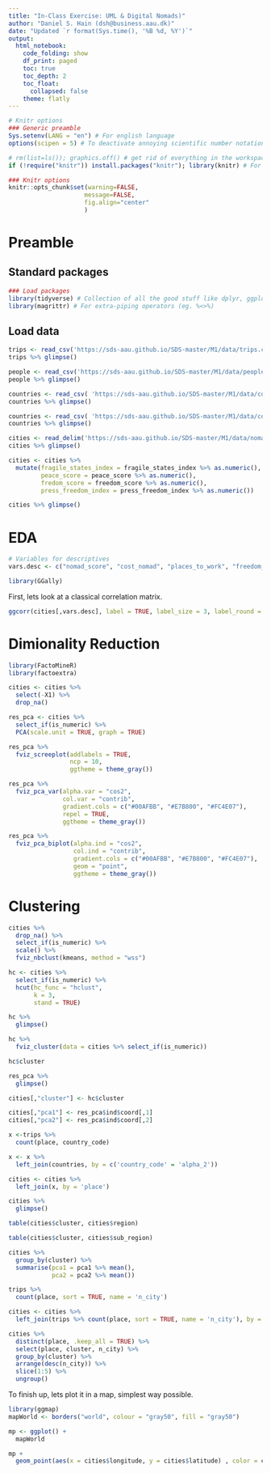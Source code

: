 ```yaml
---
title: "In-Class Exercise: UML & Digital Nomads)"
author: "Daniel S. Hain (dsh@business.aau.dk)"
date: "Updated `r format(Sys.time(), '%B %d, %Y')`"
output:
  html_notebook:
    code_folding: show
    df_print: paged
    toc: true
    toc_depth: 2
    toc_float:
      collapsed: false
    theme: flatly
---
```


```r
# Knitr options
### Generic preamble
Sys.setenv(LANG = "en") # For english language
options(scipen = 5) # To deactivate annoying scientific number notation

# rm(list=ls()); graphics.off() # get rid of everything in the workspace
if (!require("knitr")) install.packages("knitr"); library(knitr) # For display of the markdown

### Knitr options
knitr::opts_chunk$set(warning=FALSE,
                     message=FALSE,
                     fig.align="center"
                     )
```

# Preamble

## Standard packages

```r
### Load packages
library(tidyverse) # Collection of all the good stuff like dplyr, ggplot2 ect.
library(magrittr) # For extra-piping operators (eg. %<>%)
```

## Load data

```r
trips <- read_csv('https://sds-aau.github.io/SDS-master/M1/data/trips.csv')
trips %>% glimpse()
```

```r
people <- read_csv('https://sds-aau.github.io/SDS-master/M1/data/people.csv')
people %>% glimpse()
```

```r
countries <- read_csv( 'https://sds-aau.github.io/SDS-master/M1/data/countrylist.csv')
countries %>% glimpse()
```
```r
countries <- read_csv( 'https://sds-aau.github.io/SDS-master/M1/data/countrylist.csv')
countries %>% glimpse()
```

```r
cities <- read_delim('https://sds-aau.github.io/SDS-master/M1/data/nomad_cities.csv', delim = '\t')
cities %>% glimpse()
```
```r
cities <- cities %>%
  mutate(fragile_states_index = fragile_states_index %>% as.numeric(),
         peace_score = peace_score %>% as.numeric(),
         fredom_score = freedom_score %>% as.numeric(),
         press_freedom_index = press_freedom_index %>% as.numeric())
```

```r
cities %>% glimpse()
```
# EDA

```r
# Variables for descriptives
vars.desc <- c("nomad_score", "cost_nomad", "places_to_work", "freedom_score", "friendly_to_foreigners", "life_score")
```

```r
library(GGally)
```

First, lets look at a classical correlation matrix.

```r
ggcorr(cities[,vars.desc], label = TRUE, label_size = 3, label_round = 2, label_alpha = TRUE)
```

# Dimionality Reduction

```r
library(FactoMineR)
library(factoextra)
```

```r
cities <- cities %>%
  select(-X1) %>%
  drop_na()
```


```r
res_pca <- cities %>%
  select_if(is_numeric) %>%
  PCA(scale.unit = TRUE, graph = TRUE)
```


```r
res_pca %>% 
  fviz_screeplot(addlabels = TRUE, 
                 ncp = 10, 
                 ggtheme = theme_gray())
```


```r
res_pca %>%
  fviz_pca_var(alpha.var = "cos2",
               col.var = "contrib",
               gradient.cols = c("#00AFBB", "#E7B800", "#FC4E07"),
               repel = TRUE,
               ggtheme = theme_gray()) 
```

```r
res_pca %>%
  fviz_pca_biplot(alpha.ind = "cos2",
                  col.ind = "contrib",
                  gradient.cols = c("#00AFBB", "#E7B800", "#FC4E07"),
                  geom = "point", 
                  ggtheme = theme_gray()) 
```

# Clustering

```r
cities %>% 
  drop_na() %>%
  select_if(is_numeric) %>%
  scale() %>%
  fviz_nbclust(kmeans, method = "wss")  
```


```r
hc <- cities %>%
  select_if(is_numeric) %>%
  hcut(hc_func = "hclust", 
       k = 3, 
       stand = TRUE)
```

```r
hc %>%
  glimpse()
```
```r
hc %>% 
  fviz_cluster(data = cities %>% select_if(is_numeric))  
```
```r
hc$cluster
```
```r
res_pca %>% 
  glimpse()
```

```r
cities[,"cluster"] <- hc$cluster
```

```r
cities[,"pca1"] <- res_pca$ind$coord[,1]
cities[,"pca2"] <- res_pca$ind$coord[,2]
```


```r
x <-trips %>%
  count(place, country_code)
```

```r
x <- x %>%
  left_join(countries, by = c('country_code' = 'alpha_2'))
```

```r
cities <- cities %>%
  left_join(x, by = 'place')
```

```r
cities %>%
  glimpse()
```



```r
table(cities$cluster, cities$region)
```
```r
table(cities$cluster, cities$sub_region)
```

```r
cities %>%
  group_by(cluster) %>%
  summarise(pca1 = pca1 %>% mean(),
            pca2 = pca2 %>% mean())
```

```r
trips %>%
  count(place, sort = TRUE, name = 'n_city')
```

```r
cities <- cities %>%
  left_join(trips %>% count(place, sort = TRUE, name = 'n_city'), by = 'place')
```

```r
cities %>%
  distinct(place, .keep_all = TRUE) %>%
  select(place, cluster, n_city) %>%
  group_by(cluster) %>%
  arrange(desc(n_city)) %>%
  slice(1:5) %>%
  ungroup()
```

To finish up, lets plot it in a map, simplest way possible.

```r
library(ggmap)
mapWorld <- borders("world", colour = "gray50", fill = "gray50")

mp <- ggplot() +   
  mapWorld 

mp + 
  geom_point(aes(x = cities$longitude, y = cities$latitude) , color = cities$cluster) 
```

